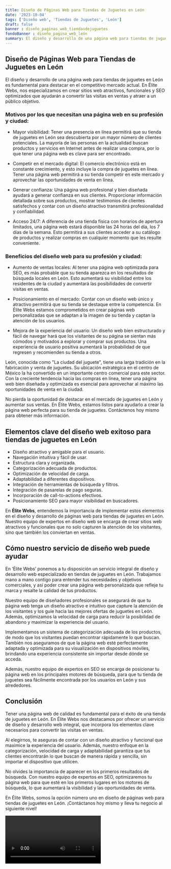 ```yaml
---
title: Diseño de Páginas Web para Tiendas de Juguetes en León
date: '2023-10-04'
tags: ['Diseño web', 'Tiendas de Juguetes', 'León']
draft: false
banner : diseño_paginas_web_tiendasdejuguetes
fondoBanner : diseño_pagina_web_león
summary: El diseño y desarrollo de una página web para tiendas de juguetes en León es fundamental para destacar en el competitivo mercado actual. En Élite Webs, nos especializamos en crear sitios web atractivos, funcionales y SEO optimizados que ayudarán a convertir las visitas en ventas y atraer a un público objetivo.
---
```


## Diseño de Páginas Web para Tiendas de Juguetes en León

El diseño y desarrollo de una página web para tiendas de juguetes en León es fundamental para destacar en el competitivo mercado actual. En Élite Webs, nos especializamos en crear sitios web atractivos, funcionales y SEO optimizados que ayudarán a convertir las visitas en ventas y atraer a un público objetivo.

### Motivos por los que necesitan una página web en su profesión y ciudad:

- Mayor visibilidad: Tener una presencia en línea permitirá que su tienda de juguetes en León sea descubierta por un mayor número de clientes potenciales. La mayoría de las personas en la actualidad buscan productos y servicios en Internet antes de realizar una compra, por lo que tener una página web es clave para ser encontrado.

- Competir en el mercado digital: El comercio electrónico está en constante crecimiento, y esto incluye la compra de juguetes en línea. Tener una página web permitirá a su tienda competir en este mercado y aprovechar las oportunidades de venta en línea.

- Generar confianza: Una página web profesional y bien diseñada ayudará a generar confianza en sus clientes. Proporcionar información detallada sobre sus productos, mostrar testimonios de clientes satisfechos y contar con un diseño atractivo transmitirá profesionalidad y confiabilidad.

- Acceso 24/7: A diferencia de una tienda física con horarios de apertura limitados, una página web estará disponible las 24 horas del día, los 7 días de la semana. Esto permitirá a sus clientes acceder a su catálogo de productos y realizar compras en cualquier momento que les resulte conveniente.

### Beneficios del diseño web para su profesión y ciudad:

- Aumento de ventas locales: Al tener una página web optimizada para SEO, es más probable que su tienda aparezca en los resultados de búsqueda locales en León. Esto aumentará su visibilidad entre los residentes de la ciudad y aumentará las posibilidades de convertir visitas en ventas.

- Posicionamiento en el mercado: Contar con un diseño web único y atractivo permitirá que su tienda se destaque entre la competencia. En Élite Webs estamos comprometidos en crear páginas web personalizadas que se adaptan a la imagen de su tienda y captan la atención de los usuarios.

- Mejora de la experiencia del usuario: Un diseño web bien estructurado y fácil de navegar hará que los visitantes de su página se sientan más cómodos y motivados a explorar y comprar sus productos. Una experiencia de usuario positiva aumentará la probabilidad de que regresen y recomienden su tienda a otros.

León, conocida como "La ciudad del juguete", tiene una larga tradición en la fabricación y venta de juguetes. Su ubicación estratégica en el centro de México la ha convertido en un importante centro comercial para este sector. Con la creciente tendencia hacia las compras en línea, tener una página web bien diseñada y optimizada es esencial para aprovechar al máximo las oportunidades de venta en la ciudad.

No pierda la oportunidad de destacar en el mercado de juguetes en León y aumentar sus ventas. En Élite Webs, estamos listos para ayudarlo a crear la página web perfecta para su tienda de juguetes. Contáctenos hoy mismo para obtener más información.

<GifSeo />

<Cta />

## Elementos clave del diseño web exitoso para tiendas de juguetes en León

- Diseño atractivo y amigable para el usuario.
- Navegación intuitiva y fácil de usar.
- Estructura clara y organizada.
- Categorización adecuada de productos.
- Optimización de velocidad de carga.
- Adaptabilidad a diferentes dispositivos.
- Integración de herramientas de búsqueda y filtros.
- Integración de pasarelas de pago seguras.
- Incorporación de call-to-actions efectivos.
- Posicionamiento SEO para mayor visibilidad en buscadores.

En **Élite Webs**, entendemos la importancia de implementar estos elementos en el diseño y desarrollo de páginas web para tiendas de juguetes en León. Nuestro equipo de expertos en diseño web se encarga de crear sitios web atractivos y funcionales que no solo capturen la atención de los visitantes, sino que también los conviertan en ventas.

## Cómo nuestro servicio de diseño web puede ayudar

En ‘Élite Webs’ ponemos a tu disposición un servicio integral de diseño y desarrollo web especializado en tiendas de juguetes en León. Trabajamos mano a mano contigo para entender tus necesidades y objetivos comerciales, y así poder crear una página web personalizada que refleje tu marca y resalte la calidad de tus productos.

Nuestro equipo de diseñadores profesionales se asegurará de que tu página web tenga un diseño atractivo e intuitivo que capture la atención de los visitantes y los guíe hacia las mejores ofertas de juguetes en León. Además, optimizamos la velocidad de carga para reducir la posibilidad de abandono y maximizar la experiencia del usuario.

Implementamos un sistema de categorización adecuada de los productos, de modo que los visitantes puedan encontrar rápidamente lo que buscan. También nos aseguramos de que la página web esté perfectamente adaptada y optimizada para su visualización en dispositivos móviles, brindando una experiencia consistente sin importar desde dónde se acceda.

Además, nuestro equipo de expertos en SEO se encarga de posicionar tu página web en los principales motores de búsqueda, para que tu tienda de juguetes sea fácilmente encontrada por los usuarios en León y sus alrededores. 

## Conclusión

Tener una página web de calidad es fundamental para el éxito de una tienda de juguetes en León. En Élite Webs nos destacamos por ofrecer un servicio de diseño y desarrollo web integral, que incorpora los elementos clave necesarios para convertir las visitas en ventas.

Al elegirnos, te aseguras de contar con un diseño atractivo y funcional que maximice la experiencia del usuario. Además, nuestro enfoque en la categorización, velocidad de carga y adaptabilidad garantiza que tus clientes encontrarán lo que buscan de manera rápida y sencilla, sin importar el dispositivo que utilicen.

No olvides la importancia de aparecer en los primeros resultados de búsqueda. Con nuestro equipo de expertos en SEO, optimizaremos tu página web para que esté en los primeros lugares en los motores de búsqueda, lo que aumentará la visibilidad y las oportunidades de venta.

En Élite Webs, somos la opción número uno en diseño de páginas web para tiendas de juguetes en León. ¡Contáctanos hoy mismo y lleva tu negocio al siguiente nivel!

<Video />

<CtaBot job='Tiendas de Juguetes' city='León'/>

<Gmaps query='León+españa+maps' />